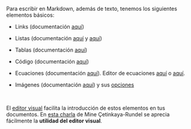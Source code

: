 Para escribir en Markdown, además de texto, tenemos los siguientes elementos básicos:



- Links (documentación [aquí](https://quarto.org/docs/authoring/markdown-basics.html#links-images))

- Listas  (documentación [aquí](https://quarto.org/docs/authoring/markdown-basics.html#lists) y [aquí](https://www.markdownguide.org/basic-syntax/#lists-1))  

- Tablas  (documentación [aquí](https://quarto.org/docs/authoring/markdown-basics.html#tables))  

- Código  (documentación [aquí](https://quarto.org/docs/authoring/markdown-basics.html#source-code))  

- Ecuaciones  (documentación [aquí](https://quarto.org/docs/authoring/markdown-basics.html#equations)). Editor de ecuaciones [aquí](https://www.latex4technics.com/)  o [aquí](http://www.sciweavers.org/free-online-latex-equation-editor).


- Imágenes (documentación [aquí](https://quarto.org/docs/authoring/figures.html)) y sus [opciones](https://quarto.org/docs/computations/execution-options.html#figure-options)


<br>

El [editor visual](https://www.rstudio.com/blog/exploring-rstudio-visual-markdown-editor/) facilita la introducción de estos elementos en tus documentos. En [esta charla](https://www.youtube.com/watch?v=6p4vOKS6Xls) de Mine Çetinkaya-Rundel se aprecia fácilmente la **utilidad del editor visual**.
